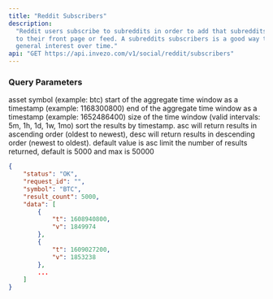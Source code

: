 ```yaml
---
title: "Reddit Subscribers"
description:
  "Reddit users subscribe to subreddits in order to add that subreddits' posts
  to their front page or feed. A subreddits subscribers is a good way to measure
  general interest over time."
api: "GET https://api.invezo.com/v1/social/reddit/subscribers"
---
```


### Query Parameters

<ParamField query="symbol" type="string" required>
  asset symbol (example: btc)
</ParamField>

<ParamField query="min" type="int" required>
  start of the aggregate time window as a timestamp (example: 1168300800)
</ParamField>

<ParamField query="max" type="int" required>
  end of the aggregate time window as a timestamp (example: 1652486400)
</ParamField>

<ParamField query="interval" type="string" required>
  size of the time window (valid intervals: 5m, 1h, 1d, 1w, 1mo)
</ParamField>

<ParamField query="sort" type="string">
  sort the results by timestamp. asc will return results in ascending order
  (oldest to newest), desc will return results in descending order (newest to
  oldest). default value is asc
</ParamField>

<ParamField query="limit" type="int">
  limit the number of results returned, default is 5000 and max is 50000
</ParamField>

<ResponseExample>

```json Response
{
    "status": "OK",
    "request_id": "",
    "symbol": "BTC",
    "result_count": 5000,
    "data": [
        {
            "t": 1608940800,
            "v": 1849974
        },
        {
            "t": 1609027200,
            "v": 1853238
        },
        ...
    ]
}
```

</ResponseExample>